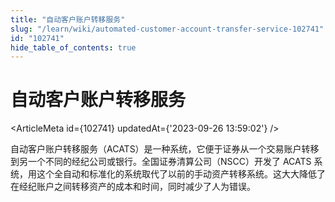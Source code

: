 ```yaml
---
title: "自动客户账户转移服务"
slug: "/learn/wiki/automated-customer-account-transfer-service-102741"
id: "102741"
hide_table_of_contents: true
---
```



# 自动客户账户转移服务

<ArticleMeta id={102741} updatedAt={'2023-09-26 13:59:02'} />
<div className='border-solid border-b border-t-0 my-4 border-[var(--ifm-color-gray-300)]' />

自动客户账户转移服务（ACATS）是一种系统，它便于证券从一个交易账户转移到另一个不同的经纪公司或银行。全国证券清算公司（NSCC）开发了 ACATS 系统，用这个全自动和标准化的系统取代了以前的手动资产转移系统。这大大降低了在经纪账户之间转移资产的成本和时间，同时减少了人为错误。
